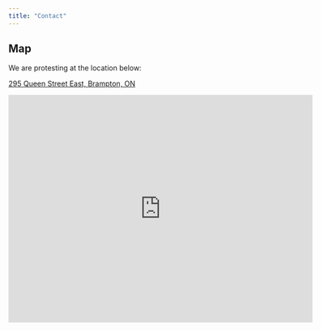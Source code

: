```yaml
---
title: "Contact"
---
```


## Map

We are protesting at the location below:



<a href="https://www.google.com/maps/dir//295+Queen+Street+East,+Brampton,+ON/@43.7027893,-79.7419233,16z/data=!4m8!4m7!1m0!1m5!1m1!1s0x882b3e0259062997:0xfaab053af5aa884b!2m2!1d-79.7367734!2d43.7027817?entry=ttu&g_ep=EgoyMDI0MTAxNi4wIKXMDSoASAFQAw%3D%3D" target="_blank">295 Queen Street East, Brampton, ON</a>


<iframe 
    src="https://www.google.com/maps/embed?pb=!1m18!1m12!1m3!1d2885.748775471576!2d-79.74192328450186!3d43.70278927911917!2m3!1f0!2f0!3f0!3m2!1i1024!2i768!4f13.1!3m3!1m2!1s0x882b3e0259062997%3A0xfaab053af5aa884b!2s295%20Queen%20St%20E%2C%20Brampton%2C%20ON%20L6W%203R1%2C%20Canada!5e0!3m2!1sen!2sin!4v1697631877293!5m2!1sen!2sin" 
    width="600" 
    height="450" 
    style="border:0;" 
    allowfullscreen="" 
    loading="lazy" 
    referrerpolicy="no-referrer-when-downgrade">
</iframe>
